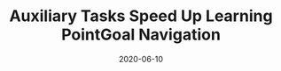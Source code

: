 ---
title: Auxiliary Tasks Speed Up Learning PointGoal Navigation
date: "2020-06-10"
pub_info: arXiv, 2020
authors:
    - Joel Ye
    - Dhruv Batra
    - Erik Wijmans*
    - Abhishek Das*
paper: https://arxiv.org/abs/2007.04561
code: https://github.com/joel99/habitat-pointnav-aux
---